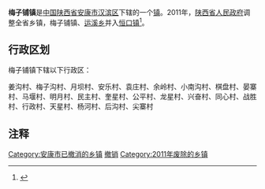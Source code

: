 {{中国乡级行政区
|行政区全称 = 梅子铺镇
|景观照片文件名 = 
|景观照片描述 = 
|汉语拼音 =
|其他语言 = 
|其他语言名称 = 
|位置图文件名 = 
|位置图描述 = 
|自定义图片=
|上级行政区 = [[陕西省|陕西省]][[安康市|安康市]][[汉滨区|汉滨区]]
|行政区类别 = [[行政建制镇|镇]]
|行政区划代码 = 
|行政区划 = 
|村委会 = 
|居委会 = 
|建置时间 = 
|领导职位 = 
|领导名称 = 
|政府驻地 = 
|毗邻 = 
|地理坐标 = 
|总面积 = 
|总人口 = 
|户籍人口 = 
|户籍人口年份 = 
|常住人口 = 
|常住人口年份 = 
|人口密度 = 
|GDP = 
|邮政编码 = 
|电话区号 = 
|官方网站 = 
|网站名称 = 
}}
'''梅子铺镇'''是[[中华人民共和国|中国]][[陕西省|陕西省]][[安康市|安康市]][[汉滨区|汉滨区]]下辖的一个[[行政建制镇|镇]]。2011年，[[陕西省人民政府|陕西省人民政府]]调整全省乡镇，梅子铺镇、[[运溪乡|运溪乡]]并入[[恒口镇|恒口镇]]<ref>{{Cite web |url=http://www.gov.cn/gzdt/2011-07/07/content_1901351.htm |title=陕西省发布撤乡并镇及部分乡镇行政区划调整公告 |accessdate=2021-05-16 |author= |date=2011-07-07 |work= |publisher=中华人民共和国中央政府网站，来源：陕西省人民政府网站 |quote=撤销安康市汉滨区梅子铺镇、运溪乡并入恒口镇[……] |language=Zh-hans |archive-date=2012-04-19 |archive-url=https://web.archive.org/web/20120419064726/http://www.gov.cn/gzdt/2011-07/07/content_1901351.htm |dead-url=no }}</ref>。

== 行政区划 ==
梅子铺镇下辖以下行政区：

姜沟村、梅子沟村、月坝村、安乐村、袁庄村、余岭村、小南沟村、棋盘村、晏寨村、马堰村、明月村、民主村、奎星村、公平村、龙星村、兴奋村、同心村、战胜村、行政村、天星村、杨河村、后沟村、尖寨村

== 注释 ==

{{Reflist}}

{{陕西行政区划小作品}}
[[Category:安康市已撤消的乡镇|Category:安康市已撤消的乡镇]]
[[Category:汉滨区行政区划|撤销]]
[[Category:2011年废除的乡镇|Category:2011年废除的乡镇]]